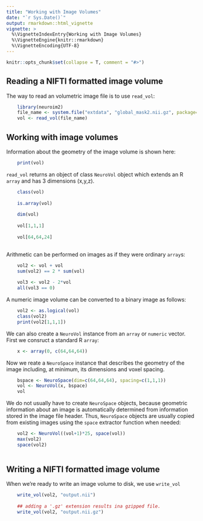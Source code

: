 ```yaml
---
title: "Working with Image Volumes"
date: "`r Sys.Date()`"
output: rmarkdown::html_vignette
vignette: >
  %\VignetteIndexEntry{Working with Image Volumes}
  %\VignetteEngine{knitr::rmarkdown}
  %\VignetteEncoding{UTF-8}
---
```


```r
knitr::opts_chunk$set(collapse = T, comment = "#>")
```

## Reading a NIFTI formatted image volume

The way to read an volumetric image file is to use `read_vol`:


```r
    library(neuroim2)
    file_name <- system.file("extdata", "global_mask2.nii.gz", package="neuroim2")
    vol <- read_vol(file_name)
```

## Working with image volumes

Information about the geometry of the image volume is shown here:


```r
    print(vol)
```



`read_vol` returns an object of class `NeuroVol` object which extends an R `array` and has 3 dimensions (x,y,z).

```r
    class(vol)
    
    is.array(vol)
    
    dim(vol)
    
    vol[1,1,1]
    
    vol[64,64,24]
    
```
    
Arithmetic can be performed on images as if they were ordinary `array`s:


```r
    
    vol2 <- vol + vol
    sum(vol2) == 2 * sum(vol)
    
    vol3 <- vol2 - 2*vol
    all(vol3 == 0)
```

A numeric image volume can be converted to a binary image as follows:

```r
    
    vol2 <- as.logical(vol)
    class(vol2)
    print(vol2[1,1,1])
```

We can also create a `NeuroVol` instance from an `array` or `numeric` vector. First we consruct a standard R `array`:


```r
    x <- array(0, c(64,64,64))
```

Now we reate a `NeuroSpace` instance that describes the geometry of the image including, at minimum, its dimensions and voxel spacing.

```r
    bspace <- NeuroSpace(dim=c(64,64,64), spacing=c(1,1,1))
    vol <- NeuroVol(x, bspace)
    vol
```

We do not usually have to create `NeuroSpace` objects, because geometric information about an image is automatically determined from information stored in the image file header. Thus, `NeuroSpace` objects are usually copied from existing images using the `space` extractor function when needed:


```r
    vol2 <- NeuroVol((vol+1)*25, space(vol))
    max(vol2)
    space(vol2)
  
```

## Writing a NIFTI formatted image volume

When we're ready to write an image volume to disk, we use `write_vol`

```r
    write_vol(vol2, "output.nii")
    
    ## adding a '.gz' extension results ina gzipped file.
    write_vol(vol2, "output.nii.gz")
```



